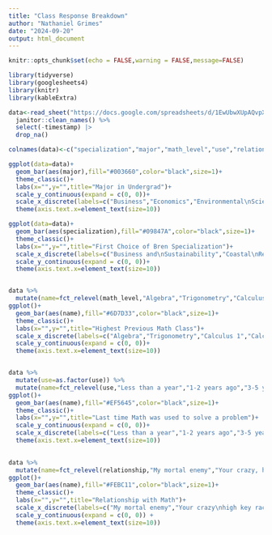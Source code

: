 ```yaml
---
title: "Class Response Breakdown"
author: "Nathaniel Grimes"
date: "2024-09-20"
output: html_document
---
```


```r
knitr::opts_chunk$set(echo = FALSE,warning = FALSE,message=FALSE)

library(tidyverse)
library(googlesheets4)
library(knitr)
library(kableExtra)
```

```r
data<-read_sheet("https://docs.google.com/spreadsheets/d/1EwUbwXUpAQvpXuF_zvK4aCXOP9ucYuam_r3xBgZ6cKw/edit?resourcekey#gid=967303810") %>% 
  janitor::clean_names() %>% 
  select(-timestamp) |> 
  drop_na()
```

```r
colnames(data)<-c("specialization","major","math_level","use","relationship","name")

ggplot(data=data)+
  geom_bar(aes(major),fill="#003660",color="black",size=1)+
  theme_classic()+
  labs(x="",y="",title="Major in Undergrad")+
  scale_y_continuous(expand = c(0, 0))+
  scale_x_discrete(labels=c("Business","Economics","Environmental\nScience","Humanities\n(History,\nLiterature, Art)","Political Science","STEM"))+
  theme(axis.text.x=element_text(size=10))

ggplot(data=data)+
  geom_bar(aes(specialization),fill="#09847A",color="black",size=1)+
  theme_classic()+
  labs(x="",y="",title="First Choice of Bren Specialization")+
  scale_x_discrete(labels=c("Business and\nSustainability","Coastal\nResources\nand Management","Conservation\nPlanning","Energy and\nClimate","Environmental\nPolicy","Pollution\nPrevention\nand Remediation","Water Resources\nManagement"))+
  scale_y_continuous(expand = c(0, 0))+
  theme(axis.text.x=element_text(size=10))


data %>% 
  mutate(name=fct_relevel(math_level,"Algebra","Trigonometry","Calculus 1","Calculus 2","Calculus 3 and beyond (Diff eq, real analysis, if you know what those are click this option)")) %>% 
ggplot()+
  geom_bar(aes(name),fill="#6D7D33",color="black",size=1)+
  theme_classic()+
  labs(x="",y="",title="Highest Previous Math Class")+
  scale_x_discrete(labels=c("Algebra","Trigonometry","Calculus 1","Calculus 2","Calculus 3"))+
  scale_y_continuous(expand = c(0, 0))+
  theme(axis.text.x=element_text(size=10))


data %>% 
  mutate(use=as.factor(use)) %>% 
  mutate(name=fct_relevel(use,"Less than a year","1-2 years ago","3-5 years ago","Not since the dark times (5+ years)")) %>% 
ggplot()+
  geom_bar(aes(name),fill="#EF5645",color="black",size=1)+
  theme_classic()+
  labs(x="",y="",title="Last time Math was used to solve a problem")+
  scale_y_continuous(expand = c(0, 0))+
  scale_x_discrete(labels=c("Less than a year","1-2 years ago","3-5 years ago","Not since the dark times\n(5+ years)"))+
  theme(axis.text.x=element_text(size=10))
  

data %>%
  mutate(name=fct_relevel(relationship,"My mortal enemy","Your crazy, high key racist uncle you have to invite to Thanksgiving","The friend of a friend who's name you can never remember","Respectful co-worker you can have a beer with","My best friend!")) %>% 
ggplot()+
  geom_bar(aes(name),fill="#FEBC11",color="black",size=1)+
  theme_classic()+
  labs(x="",y="",title="Relationship with Math")+
  scale_x_discrete(labels=c("My mortal enemy","Your crazy\nhigh key racist\nuncle you have\nto invite to\nThanksgiving","The friend of\na friend who's\nname you can\nnever remember","Respectful co-worker\nyou can have a\nbeer with","My best friend!"))+
  scale_y_continuous(expand = c(0, 0)) +
  theme(axis.text.x=element_text(size=10))
  
```

